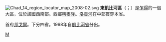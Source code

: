 {{unreferenced|time=2018-05-25T07:12:27+00:00}}
[[File:Chad_14_region_locator_map_2008-02.svg|right]]
'''東凱比河區'''（{{lang-ar|منطقة مايو كيبي الشرقي}}；{{lang-fr|Région du Mayo-Kebbi Est}}）是[[乍得|乍得]]的一個大區，位於該國西南部。西鄰[[喀麥隆|喀麥隆]]。[[洛貢河|洛貢河]]在中部貫穿本省。

首府[[邦戈爾|邦戈爾]]。下分四省。1998年自[[凱比河省|凱比河省]]分出。

{{查德行政區劃}}

[[Category:乍得行政區劃|M]]